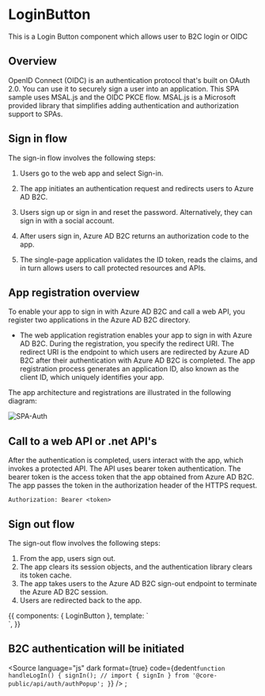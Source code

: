 <!-- LoginButton.stories.mdx -->



<Meta
  title="Public/Components/Login/LoginButton"
  component={LoginButton}
  decorators={[withKnobs]}
/>

# LoginButton

This is a Login Button component which allows user to B2C login or OIDC

<Props of={LoginButton} />

## Overview

OpenID Connect (OIDC) is an authentication protocol that's built on OAuth 2.0. You can use it to securely sign a user into an application. This SPA sample uses MSAL.js and the OIDC PKCE flow. MSAL.js is a Microsoft provided library that simplifies adding authentication and authorization support to SPAs.

## Sign in flow

The sign-in flow involves the following steps:

1. Users go to the web app and select Sign-in.

2. The app initiates an authentication request and redirects users to Azure AD B2C.
3. Users sign up or sign in and reset the password. Alternatively, they can sign in with a social account.
4. After users sign in, Azure AD B2C returns an authorization code to the app.
5. The single-page application validates the ID token, reads the claims, and in turn allows users to call protected resources and APIs.

## App registration overview

To enable your app to sign in with Azure AD B2C and call a web API, you register two applications in the Azure AD B2C directory.

- The web application registration enables your app to sign in with Azure AD B2C. During the registration, you specify the redirect URI. The redirect URI is the endpoint to which users are redirected by Azure AD B2C after their authentication with Azure AD B2C is completed. The app registration process generates an application ID, also known as the client ID, which uniquely identifies your app.

The app architecture and registrations are illustrated in the following diagram:

![SPA-Auth](https://learn.microsoft.com/en-us/azure/active-directory-b2c/media/configure-authentication-sample-spa-app/spa-app-with-api-architecture.png)

## Call to a web API or .net API's

After the authentication is completed, users interact with the app, which invokes a protected API. The API uses bearer token authentication. The bearer token is the access token that the app obtained from Azure AD B2C. The app passes the token in the authorization header of the HTTPS request.

`Authorization: Bearer <token>`

## Sign out flow

The sign-out flow involves the following steps:

1. From the app, users sign out.
2. The app clears its session objects, and the authentication library clears its token cache.
3. The app takes users to the Azure AD B2C sign-out endpoint to terminate the Azure AD B2C session.
4. Users are redirected back to the app.

<Canvas>
  <Story
    name="Primary"
    height="400px"
  >
    {{
      components: { LoginButton },
      template: `<div> <LoginButton /> </div>`,
    }}
  </Story>
</Canvas>

## B2C authentication will be initiated

<Source
  language="js"
  dark
  format={true}
  code={dedent`
    function handleLogIn() {
        signIn(); // import { signIn } from '@core-public/api/auth/authPopup';
    }
`}
/>
;
